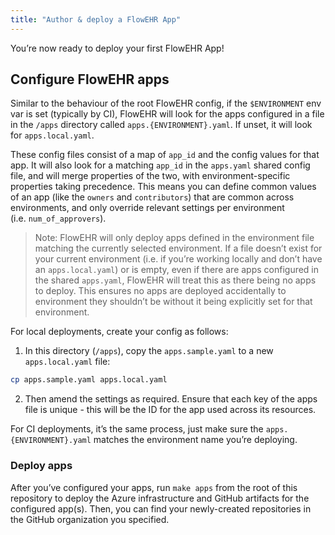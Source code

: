 ```yaml
---
title: "Author & deploy a FlowEHR App"
---
```


You're now ready to deploy your first FlowEHR App!

## Configure FlowEHR apps

Similar to the behaviour of the root FlowEHR config, if the `$ENVIRONMENT` env var is set (typically by CI), FlowEHR will look for the apps configured in a file in the `/apps` directory called `apps.{ENVIRONMENT}.yaml`. If unset, it will look for `apps.local.yaml`.

These config files consist of a map of `app_id` and the config values for that app. It will also look for a matching `app_id` in the `apps.yaml` shared config file, and will merge properties of the two, with environment-specific properties taking precedence. This means you can define common values of an app (like the `owners` and `contributors`) that are common across environments, and only override relevant settings per environment (i.e. `num_of_approvers`).

> Note: FlowEHR will only deploy apps defined in the environment file matching the currently selected environment. If a file doesn't exist for your current environment (i.e. if you're working locally and don't have an `apps.local.yaml`) or is empty, even if there are apps configured in the shared `apps.yaml`, FlowEHR will treat this as there being no apps to deploy. This ensures no apps are deployed accidentally to environment they shouldn't be without it being explicitly set for that environment.

For local deployments, create your config as follows:

1. In this directory (`/apps`), copy the `apps.sample.yaml` to a new `apps.local.yaml` file:

```bash
cp apps.sample.yaml apps.local.yaml
```

2. Then amend the settings as required. Ensure that each key of the apps file is unique - this will be the ID for the app used across its resources.

For CI deployments, it's the same process, just make sure the `apps.{ENVIRONMENT}.yaml` matches the environment name you're deploying.

### Deploy apps

After you've configured your apps, run `make apps` from the root of this repository to deploy the Azure infrastructure and GitHub artifacts for the configured app(s). Then, you can find your newly-created repositories in the GitHub organization you specified.
